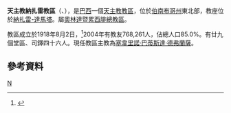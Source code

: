 {{Infobox Roman Catholic diocese
|name=納扎雷
|jurisdiction=教區
|latin = Dioecesis Nazarensis in Brasilia
|image =
|caption =
|location = [[巴西|巴西]]
|territory = [[伯南布哥州|伯南布哥州]]東北部
|population = 768,261
|rite = [[罗马礼|罗马礼]]
|patron =
|province = 奧林達暨累西腓
|established = 1918年
|cathedral = [[聖母無原罪主教座堂_(納扎雷)|聖母無原罪主教座堂]]
|co-cathedral =
|leadership = 主教
|website =[http://www.diocesedenazare.org/ 官方網頁]
|patriarch=
|metropolitan =
|ordinary = 塞韋里諾·巴蒂斯達·德弗蘭薩
|coadjutor archbishop =
|coadjutor bishop =
|auxiliary =
|emeritus =
}}
'''天主教納扎雷教區'''（{{lang-la|Dioecesis Nazarensis in Brasilia}}、{{lang-pt|Diocese de Nazaré}}），是[[巴西|巴西]]一個[[天主教|天主教]][[教區|教區]]，位於[[伯南布哥州|伯南布哥州]]東北部，教座位於[[納扎雷-達馬塔|納扎雷-達馬塔]]。屬[[天主教奧林達暨累西腓總教區|奧林達暨累西腓總教區]]。

教區成立於1918年8月2日，<ref>{{cite journal
|journal=[[宗座公報|宗座公報]]
|publisher=梵蒂岡出版社
|date=1921年
|volume=13
|title=''Archidioecesis Olindensis-Recifensis''
|page=463
|url=http://www.vatican.va/archive/aas/documents/AAS%2013%20%5B1921%5D%20-%20ocr.pdf
|access-date=2013-11-27
|archive-date=2016-03-03
|archive-url=https://web.archive.org/web/20160303200257/http://www.vatican.va/archive/aas/documents/AAS%2013%20%5B1921%5D%20-%20ocr.pdf
|dead-url=no
}}</ref>2004年有教友768,261人，佔總人口85.0%。有廿九個堂區、司鐸四十六人。現任教區主教為[[塞韋里諾·巴蒂斯達·德弗蘭薩|塞韋里諾·巴蒂斯達·德弗蘭薩]]。

==參考資料==
{{reflist}}
[[Category:巴西天主教教區|N]]